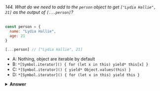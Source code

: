 ###### 144. What do we need to add to the `person` object to get `["Lydia Hallie", 21]` as the output of `[...person]`?

```javascript
const person = {
  name: "Lydia Hallie",
  age: 21
}

[...person] // ["Lydia Hallie", 21]
```

- A: Nothing, object are iterable by default
- B: `*[Symbol.iterator]() { for (let x in this) yield* this[x] }`
- C: `*[Symbol.iterator]() { yield* Object.values(this) }`
- D: `*[Symbol.iterator]() { for (let x in this) yield this }`

<details>
<summary>
<b>Answer</b>
</summary>

#### Answer: C

Objects aren't iterable by default. An iterable is an iterable if the iterator protocol is present. We can add this manually by adding the iterator symbol `[Symbol.iterator]`, which has to return a generator object, for example by making it a generator function `*[Symbol.iterator]() {}`. This generator function has to yield the `Object.values` of the `person` object if we want it to return the array `["Lydia Hallie", 21]`: `yield* Object.values(this)`.

</details>
